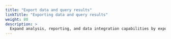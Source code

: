 ```yaml
---
title: "Export data and query results"
linkTitle: "Exporting data and query results"
weight: 80
description: >
  Expand analysis, reporting, and data integration capabilities by exporting data or query results.
---
```


